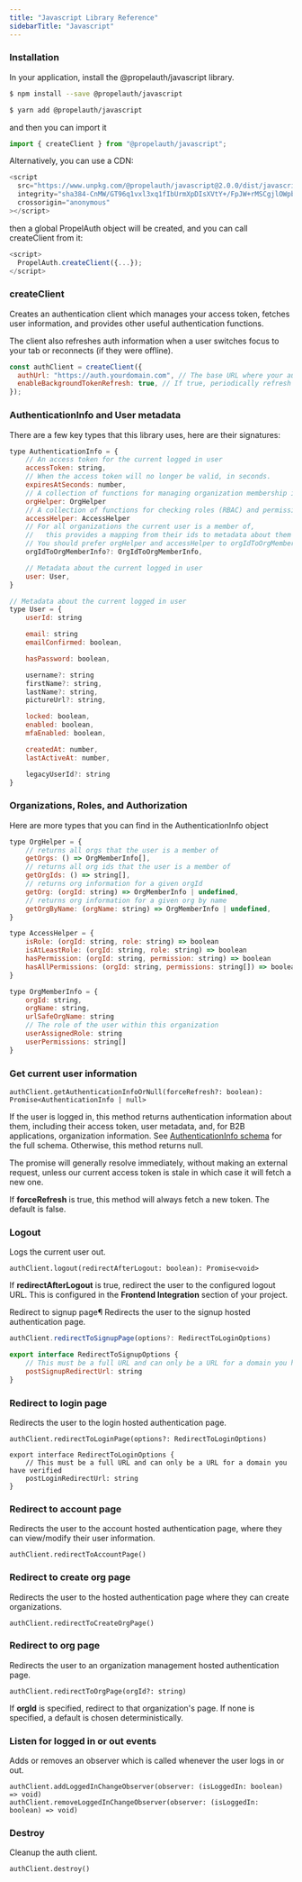 ```yaml
---
title: "Javascript Library Reference"
sidebarTitle: "Javascript"
---
```


### Installation

In your application, install the @propelauth/javascript library.

<CodeGroup>

```bash npm
$ npm install --save @propelauth/javascript
```

```bash yarn
$ yarn add @propelauth/javascript
```

</CodeGroup>

and then you can import it

```js
import { createClient } from "@propelauth/javascript";
```

Alternatively, you can use a CDN:

```js
<script
  src="https://www.unpkg.com/@propelauth/javascript@2.0.0/dist/javascript.min.js"
  integrity="sha384-CnMW/GT96q1vxl3xq1fIbUrmXpDIsXVtY+/FpJW+rMSCgjlOWpbVfs5G0dg2bMN5"
  crossorigin="anonymous"
></script>
```

then a global PropelAuth object will be created, and you can call createClient
from it:

```js
<script>
  PropelAuth.createClient({...});
</script>
```

### createClient

Creates an authentication client which manages your access token, fetches user
information, and provides other useful authentication functions.

The client also refreshes auth information when a user switches focus to your
tab or reconnects (if they were offline).

```js
const authClient = createClient({
  authUrl: "https://auth.yourdomain.com", // The base URL where your authentication pages are hosted. You can find this under the Frontend Integration section for your project.
  enableBackgroundTokenRefresh: true, // If true, periodically refresh the access token in the background. This helps ensure you always have a valid token ready to go. Default true.
});
```

### AuthenticationInfo and User metadata

There are a few key types that this library uses, here are their signatures:

```js
type AuthenticationInfo = {
    // An access token for the current logged in user
    accessToken: string,
    // When the access token will no longer be valid, in seconds.
    expiresAtSeconds: number,
    // A collection of functions for managing organization membership information for the current user
    orgHelper: OrgHelper
    // A collection of functions for checking roles (RBAC) and permissions for the current user
    accessHelper: AccessHelper
    // For all organizations the current user is a member of,
    //   this provides a mapping from their ids to metadata about them
    // You should prefer orgHelper and accessHelper to orgIdToOrgMemberInfo.
    orgIdToOrgMemberInfo?: OrgIdToOrgMemberInfo,

    // Metadata about the current logged in user
    user: User,
}

// Metadata about the current logged in user
type User = {
    userId: string

    email: string
    emailConfirmed: boolean,

    hasPassword: boolean,

    username?: string
    firstName?: string,
    lastName?: string,
    pictureUrl?: string,

    locked: boolean,
    enabled: boolean,
    mfaEnabled: boolean,

    createdAt: number,
    lastActiveAt: number,

    legacyUserId?: string
}
```

### Organizations, Roles, and Authorization

Here are more types that you can find in the AuthenticationInfo object

```js
type OrgHelper = {
    // returns all orgs that the user is a member of
    getOrgs: () => OrgMemberInfo[],
    // returns all org ids that the user is a member of
    getOrgIds: () => string[],
    // returns org information for a given orgId
    getOrg: (orgId: string) => OrgMemberInfo | undefined,
    // returns org information for a given org by name
    getOrgByName: (orgName: string) => OrgMemberInfo | undefined,
}

type AccessHelper = {
    isRole: (orgId: string, role: string) => boolean
    isAtLeastRole: (orgId: string, role: string) => boolean
    hasPermission: (orgId: string, permission: string) => boolean
    hasAllPermissions: (orgId: string, permissions: string[]) => boolean
}

type OrgMemberInfo = {
    orgId: string,
    orgName: string,
    urlSafeOrgName: string
    // The role of the user within this organization
    userAssignedRole: string
    userPermissions: string[]
}
```

### Get current user information

```
authClient.getAuthenticationInfoOrNull(forceRefresh?: boolean): Promise<AuthenticationInfo | null>
```

If the user is logged in, this method returns authentication information about
them, including their access token, user metadata, and, for B2B applications,
organization information. See
[AuthenticationInfo schema](/reference/frontend-apis/javascript/#authentication-info-and-user-metadata)
for the full schema. Otherwise, this method returns null.

The promise will generally resolve immediately, without making an external
request, unless our current access token is stale in which case it will fetch a
new one.

If **forceRefresh** is true, this method will always fetch a new token. The
default is false.

### Logout

Logs the current user out.

```
authClient.logout(redirectAfterLogout: boolean): Promise<void>
```

If **redirectAfterLogout** is true, redirect the user to the configured logout
URL. This is configured in the **Frontend Integration** section of your project.

Redirect to signup page¶ Redirects the user to the signup hosted authentication
page.

```js
authClient.redirectToSignupPage(options?: RedirectToLoginOptions)

export interface RedirectToSignupOptions {
    // This must be a full URL and can only be a URL for a domain you have verified
    postSignupRedirectUrl: string
}
```

### Redirect to login page

Redirects the user to the login hosted authentication page.

```
authClient.redirectToLoginPage(options?: RedirectToLoginOptions)

export interface RedirectToLoginOptions {
    // This must be a full URL and can only be a URL for a domain you have verified
    postLoginRedirectUrl: string
}
```

### Redirect to account page

Redirects the user to the account hosted authentication page, where they can
view/modify their user information.

```
authClient.redirectToAccountPage()
```

### Redirect to create org page

Redirects the user to the hosted authentication page where they can create
organizations.

```
authClient.redirectToCreateOrgPage()
```

### Redirect to org page

Redirects the user to an organization management hosted authentication page.

```
authClient.redirectToOrgPage(orgId?: string)
```

If **orgId** is specified, redirect to that organization's page. If none is
specified, a default is chosen deterministically.

### Listen for logged in or out events

Adds or removes an observer which is called whenever the user logs in or out.

```
authClient.addLoggedInChangeObserver(observer: (isLoggedIn: boolean) => void)
authClient.removeLoggedInChangeObserver(observer: (isLoggedIn: boolean) => void)
```

### Destroy

Cleanup the auth client.

```
authClient.destroy()
```
